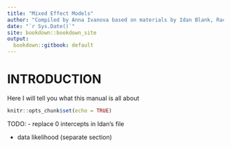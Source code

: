 ```yaml
---
title: "Mixed Effect Models"
author: "Compiled by Anna Ivanova based on materials by Idan Blank, Rachel Ryskin, and Cory Shain"
date: "`r Sys.Date()`"
site: bookdown::bookdown_site
output:
  bookdown::gitbook: default
---
```


# INTRODUCTION

Here I will tell you what this manual is all about

```r
knitr::opts_chunk$set(echo = TRUE)
```



TODO:
- replace 0 intercepts in Idan's file

- data likelihood (separate section)


